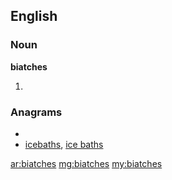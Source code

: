 ==English==

===Noun===
'''biatches'''

# {{plural of|biatch}}

===Anagrams===
* {{alphagram|abcehist}}
* [[icebaths#English|icebaths]], [[ice baths#English|ice baths]]

[[ar:biatches]]
[[mg:biatches]]
[[my:biatches]]
